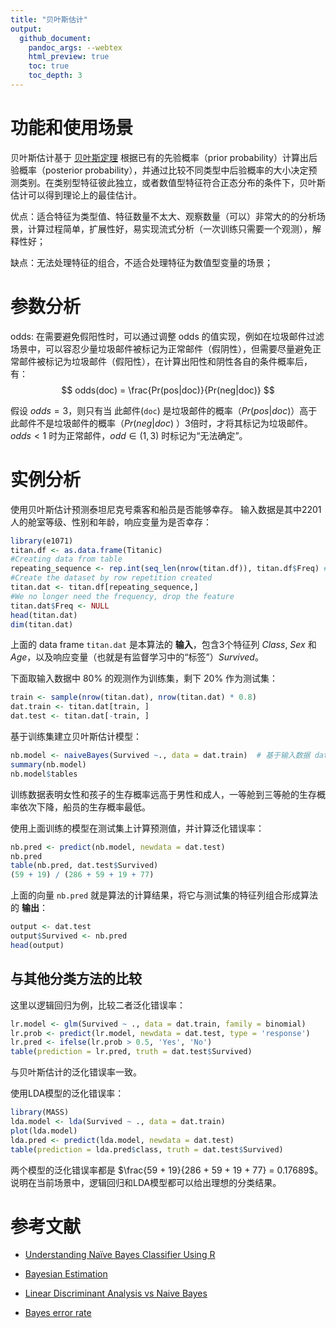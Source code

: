 ```yaml
---
title: "贝叶斯估计"
output:
  github_document:
    pandoc_args: --webtex
    html_preview: true
    toc: true
    toc_depth: 3
---
```


# 功能和使用场景

贝叶斯估计基于 [贝叶斯定理](https://en.wikipedia.org/wiki/Bayes%27_theorem) 根据已有的先验概率（prior probability）计算出后验概率（posterior probability），并通过比较不同类型中后验概率的大小决定预测类别。在类别型特征彼此独立，或者数值型特征符合正态分布的条件下，贝叶斯估计可以得到理论上的最佳估计。

优点：适合特征为类型值、特征数量不太大、观察数量（可以）非常大的的分析场景，计算过程简单，扩展性好，易实现流式分析（一次训练只需要一个观测），解释性好；

缺点：无法处理特征的组合，不适合处理特征为数值型变量的场景；

# 参数分析

odds: 在需要避免假阳性时，可以通过调整 odds 的值实现，例如在垃圾邮件过滤场景中，可以容忍少量垃圾邮件被标记为正常邮件（假阴性），但需要尽量避免正常邮件被标记为垃圾邮件（假阳性），在计算出阳性和阴性各自的条件概率后，有：
$$
odds(doc) = \frac{Pr(pos|doc)}{Pr(neg|doc)}
$$

假设 $odds = 3$，则只有当 此邮件(`doc`) 是垃圾邮件的概率（$Pr(pos|doc)$）高于此邮件不是垃圾邮件的概率（$Pr(neg|doc)$ ）3倍时，才将其标记为垃圾邮件。$odds \lt 1$ 时为正常邮件，$odd \in (1, 3)$ 时标记为“无法确定”。

# 实例分析

使用贝叶斯估计预测泰坦尼克号乘客和船员是否能够幸存。
输入数据是其中2201人的舱室等级、性别和年龄，响应变量为是否幸存：
```r
library(e1071)
titan.df <- as.data.frame(Titanic)
#Creating data from table
repeating_sequence <- rep.int(seq_len(nrow(titan.df)), titan.df$Freq) #This will repeat each combination equal to the frequency of each combination
#Create the dataset by row repetition created
titan.dat <- titan.df[repeating_sequence,]
#We no longer need the frequency, drop the feature
titan.dat$Freq <- NULL
head(titan.dat)
dim(titan.dat)
```

上面的 data frame `titan.dat` 是本算法的 **输入**，包含3个特征列 *Class*, *Sex* 和 *Age*，以及响应变量（也就是有监督学习中的“标签”）*Survived*。

下面取输入数据中 80% 的观测作为训练集，剩下 20% 作为测试集：
```r
train <- sample(nrow(titan.dat), nrow(titan.dat) * 0.8)
dat.train <- titan.dat[train, ]
dat.test <- titan.dat[-train, ]
```

基于训练集建立贝叶斯估计模型：
```r
nb.model <- naiveBayes(Survived ~., data = dat.train)  # 基于输入数据 dat.train 和 公式建立贝叶斯模型
summary(nb.model)
nb.model$tables
```

训练数据表明女性和孩子的生存概率远高于男性和成人，一等舱到三等舱的生存概率依次下降，船员的生存概率最低。

使用上面训练的模型在测试集上计算预测值，并计算泛化错误率：
```r
nb.pred <- predict(nb.model, newdata = dat.test)
nb.pred
table(nb.pred, dat.test$Survived)
(59 + 19) / (286 + 59 + 19 + 77)
```

上面的向量 `nb.pred` 就是算法的计算结果，将它与测试集的特征列组合形成算法的 **输出**：
```r
output <- dat.test
output$Survived <- nb.pred
head(output)
```


## 与其他分类方法的比较

这里以逻辑回归为例，比较二者泛化错误率：
```r
lr.model <- glm(Survived ~ ., data = dat.train, family = binomial)
lr.prob <- predict(lr.model, newdata = dat.test, type = 'response')
lr.pred <- ifelse(lr.prob > 0.5, 'Yes', 'No')
table(prediction = lr.pred, truth = dat.test$Survived)
```

与贝叶斯估计的泛化错误率一致。

使用LDA模型的泛化错误率：
```r
library(MASS)
lda.model <- lda(Survived ~ ., data = dat.train)
plot(lda.model)
lda.pred <- predict(lda.model, newdata = dat.test)
table(prediction = lda.pred$class, truth = dat.test$Survived)
```

两个模型的泛化错误率都是 $\frac{59 + 19}{286 + 59 + 19 + 77} = 0.17689$。
说明在当前场景中，逻辑回归和LDA模型都可以给出理想的分类结果。

# 参考文献

* [Understanding Naïve Bayes Classifier Using R](https://www.r-bloggers.com/understanding-naive-bayes-classifier-using-r/)

* [Bayesian Estimation](https://onlinecourses.science.psu.edu/stat414/node/241/)

* [Linear Discriminant Analysis vs Naive Bayes](https://stackoverflow.com/questions/46396552/linear-discriminant-analysis-vs-naive-bayes)

* [Bayes error rate](https://en.wikipedia.org/wiki/Bayes_error_rate)